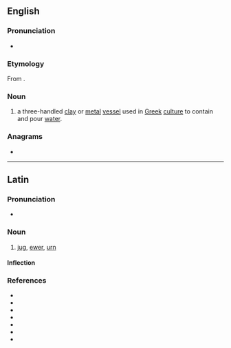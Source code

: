 ==English==
{{wikipedia}}

===Pronunciation===
* {{IPA|/ˈhaɪdɹeə/|lang=en}}

===Etymology===
From {{etyl|grc|en}} {{m|grc|ὑδρία||water jar or water container}}.

===Noun===
{{en-noun|s|hydriae}}

# a three-handled [[clay]] or [[metal]] [[vessel]] used in [[Greek]] [[culture]] to contain and pour [[water]].

===Anagrams===
* {{l|en|Riyadh}}

----

==Latin==

===Pronunciation===
* {{la-IPA|hydria}}

===Noun===
{{la-noun|hydria|hydriae|f|first}}

# [[jug]], [[ewer]], [[urn]]

====Inflection====
{{la-decl-1st|hydri}}

===References===
* {{R:L&S}}
* {{R:Elementary Lewis}}
* {{R:du Cange}}
* {{R:Gaffiot}}
* {{R:PersEnc}}
* {{R:Peck}}
* {{R:Smith's Antiquities}}